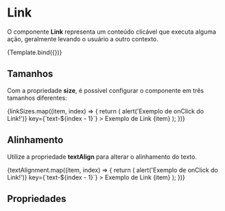 
<Meta title="Design System/Atoms/Link" component={Link} />


# Link

O componente **Link** representa um conteúdo clicável que executa alguma ação, geralmente levando o usuário a outro contexto.

<Canvas>
  <Story name="Default" args={{ children: 'Ir para a página inicial', href: 'https://devtranslate.io/' }}>
    {Template.bind({})}
  </Story>
</Canvas>

## Tamanhos

Com a propriedade **size**, é possível configurar o componente em três tamanhos diferentes:


<Story name="Size">
  <View inline={{ xs: false }} paddingTop={{ xs: 'xs' }} paddingBottom={{ xs: 'm' }}>
    {linkSizes.map((item, index) => {
      return (
        <Link
          size={{ xs: item }}
          paddingBottom={{ xs: 'xs' }}
          onClick={() => alert('Exemplo de onClick do Link!')}
          key={`text-${index - 1}`}
        >
          Exemplo de Link {item}
        </Link>
      );
    })}
  </View>
</Story>

## Alinhamento

Utilize a propriedade **textAlign** para alterar o alinhamento do texto.


<Story name="TextAlign">
  <View inline={{ xs: false }} paddingTop={{ xs: 'xs' }} paddingBottom={{ xs: 'm' }}>
    {textAlignment.map((item, index) => {
      return (
        <Link
          textAlign={{ xs: item }}
          paddingBottom={{ xs: 'xs' }}
          onClick={() => alert('Exemplo de onClick do Link!')}
          key={`text-${index - 1}`}
        >
          Exemplo de Link {item}
        </Link>
      );
    })}
  </View>
</Story>

## Propriedades

<ArgsTable story="Default" />
